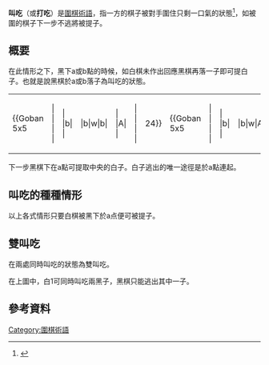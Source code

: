 '''叫吃'''（或'''打吃'''）是[[圍棋術語|圍棋術語]]，指一方的棋子被對手圍住只剩一口氣的狀態<ref>{{cite web|url=http://www.nihonkiin.or.jp/juniorclub/01school/school004.htm|title=アタリ|accessdate=2011-03-28|publisher=日本棋院|language=ja|deadurl=yes|archiveurl=https://web.archive.org/web/20120908123347/http://www.nihonkiin.or.jp/juniorclub/01school/school004.htm|archivedate=2012-09-08}}</ref>，如被圍的棋子下一步不逃將被提子。

==概要==
{{Goban 5x5
| | | | | 
| | |b| | 
| |b|w|A|
| | |B| | 
| | | | | 
|24}}
在此情形之下，黑下a或b點的時候，如白棋未作出回應黑棋再落一子即可提白子。也就是說黑棋於a或b落子為叫吃的狀態。 

{|
|{{Goban 5x5
| | | | | 
| | |b| | 
| |b|w|b| 
| | |A| | 
| | | | | 
|24}}
|{{Goban 5x5
| | | | | 
| | |b| | 
| |b|w|A| 
| | |b| | 
| | | | | 
|24}}
|}
下一步黑棋下在a點可提取中央的白子。白子逃出的唯一途徑是於a點連起。

==叫吃的種種情形==
{{Goban
| w| A|  |  |  |  |  |  |  |  |  |  |  |  |  |  |  | A| w
| b|  |  |  |  |  |  |  |  |  |  |  |  |  |  |  |  | b| w
|  |  |  | b| b|  |  |  | b| b|  |  |  | b| b| b|  |  | b
|  |  | b| w| w| b|  | b| w| w| b|  | b| w| w| w| b|  |  
|  |  |  | A| b|  |  | b| w| A| w|  | b| w| A| w| b|  |  
|  |  |  |  |  |  |  |  | b| w|  |  | b| w| w| b|  |  |  
| b|  |  |  | b| b| b|  |  |  |  |  |  | b| b|  |  | b| b
| w| b|  | b| w| w| w| b|  |  |  |  |  |  |  |  | b| w| b
| w| A|  | b| w| b| w| b|  |  | w| b|  |  |  |  | b| w| w
| b|  |  | b| w| A| w| b|  | w| A| w| b|  |  | x| b| w| A
|  |  |  | b| w| w| b|  |  |  | w| b|  |  |  |  | b| w| b
| b| b|  |  | b| b|  |  |  |  |  |  |  |  |  |  |  | b|  
| w| w| A|  |  |  |  | b| A|  |  |  |  |  |  |  |  |  |  
| b| b|  |  |  |  | b| w| w| b|  |  |  |  |  |  |  |  |  
|  |  |  |  |  | b| w| w| b|  |  |  |  |  |  |  |  |  |  
|  |  |  | x| b| w| w| b|  | x|  |  |  |  |  | x|  | b| b
| b| b|  |  | b| w| b|  |  |  | b| b| b|  |  |  | b| w| w
| w| w| b|  |  | b|  |  |  | b| w| w| w| b|  | b| w| w| b
| A| w| b|  |  |  |  |  |  | b| w| A| w| b|  | b| b| w| A
|20}}

以上各式情形只要白棋被黑下於a点便可被提子。

==雙叫吃== 
在兩處同時叫吃的狀態為雙叫吃。

{{Goban 5x5
| |  | | | 
| |w1|b|w| 
| | b|w| | 
| | w| | | 
| |  | | | 
|24}}

在上圖中，白1可同時叫吃兩黑子，黑棋只能逃出其中一子。

==參考資料==
{{reflist}}

{{圍棋術語}}
[[Category:圍棋術語|Category:圍棋術語]]